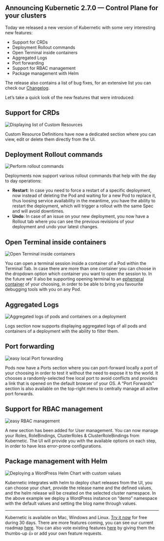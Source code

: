 
## Announcing Kubernetic 2.7.0 — Control Plane for your clusters

Today we released a new version of Kubernetic with some very interesting new features:

* Support for CRDs
* Deployment Rollout commands
* Open Terminal inside containers
* Aggregated Logs
* Port forwarding
* Support for RBAC management
* Package management with Helm

The release also contains a list of bug fixes, for an extensive list you can check our [Changelog](https://docs.kubernetic.com/changelog).

Let’s take a quick look of the new features that were introduced:

## Support for CRDs

<img src={CRDs} alt="Displaying list of Custom Resources" />

Custom Resource Definitions have now a dedicated section where you can view, edit or delete them directly from the UI.

## Deployment Rollout commands

<img src={Rollout} alt="Perform rollout commands" />

Deployments now support various rollout commands that help with the day to day operations:

* **Restart**: In case you need to force a restart of a specific deployment, now instead of deleting the Pod and waiting for a new Pod to replace it, thus loosing service availability in the meantime, you have the ability to restart the deployment, which will trigger a rollout with the same Spec and will avoid downtimes.
* **Undo**: In case of an issue on your new deployment, you now have a Rollout tab where you can see the previous revisions of your deployment and undo your latest changes.


## Open Terminal inside containers

<img src={Terminal} alt="Open Terminal inside containers" />

You can open a terminal session inside a container of a Pod within the Terminal Tab. In case there are more than one container you can choose in the dropdown option which container you want to open the session to. In the future we’ ll also be supporting opening terminal to an [ephemeral container](https://kubernetes.io/docs/concepts/workloads/pods/ephemeral-containers/) of your choosing, in order to be able to bring you favourite debugging tools with you on any Pod.

## Aggregated Logs

<img src={Logs} alt="Aggregated logs of pods and containers on a deployment" />

Logs section now supports displaying aggregated logs of all pods and containers of a deployment with the ability to filter them.

## Port forwarding

<img src={PortForwrarding} alt="easy local Port forwarding" />

Pods now have a Ports section where you can port-forward locally a port of your choosing in order to test it without the need to expose it to the world. It chooses a randomly-selected free local port to avoid conflicts and provides a link that is opened on the default browser of your OS. A “Port Forwards” section is also available on the top-right menu to centrally manage all active port forwards.

## Support for RBAC management

<img src={RBAC} alt="easy RBAC management" />

A new section has been added for User management. You can now manage your Roles, RoleBindings, ClusterRoles & ClusterRoleBindings from Kubernetic. The UI will provide you with the available options on each step, in order to have less error-prone configurations.

## Package management with Helm

<img src={DeployChart} alt="Deploying a WordPress Helm Chart with custom values" />

Kubernetic integrates with helm to deploy chart releases from the UI, you can choose your chart, provide the release name and the defined values, and the helm release will be created on the selected cluster namespace. In the above example we deploy a WordPress instance on “demo” namespace with the default values and setting the blog name through values.

---

Kubernetic is available on Mac, Windows and Linux. [Try it now](https://kubernetic.com/) for free during 30 days. There are more features coming, you can see our current roadmap [here](https://github.com/harbur/kubernetic/milestone/15). You can also vote existing features [here](https://github.com/harbur/kubernetic/issues) by giving them the thumbs-up :+1: or add your own feature requests.
